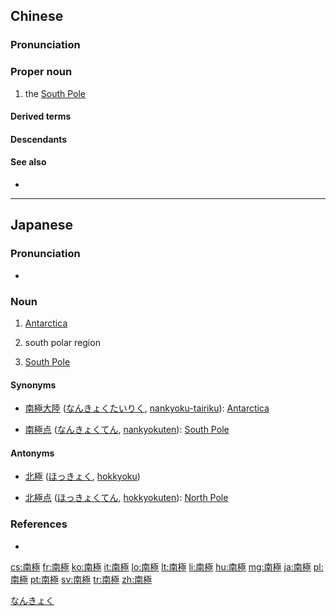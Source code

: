 {{also|南极}}
==Chinese==
{{zh-forms|s=南极}}

===Pronunciation===
{{zh-pron
|m=Nánjí
|c=naam4 gik6
|h=pfs=Nàm-khi̍t
|mn=xm,zz,tw:Lâm-ke̍k/qz:Lâm-kia̍k
|cat=pn
}}

===Proper noun===
{{zh-proper noun}}

# the [[South Pole]]

====Derived terms====
{{zh-der|南極洲|南極圈}}

====Descendants====
{{CJKV|南極|なんきょく|남극|Nam cực}}

====See also====
* {{zh-l|北極}}

{{zh-cat|Geography}}

----

==Japanese==
{{ja-kanjitab|なん|きょく|yomi=o}}

===Pronunciation===
* {{ja-pron|なんきょく|y=o|acc=0|acc_ref=NHK}}

===Noun===
{{ja-noun|なんきょく}}

# [[Antarctica]]
# {{abbreviation of|南極圏|lang=ja}} south polar region
# {{lb|ja|geography|sort=なんきょく}} [[South Pole]]

====Synonyms====
* {{sense|south polar region}} [[南極大陸]] ([[なんきょくたいりく]], [[nankyoku-tairiku]]): [[Antarctica]]
* {{sense|south pole}} [[南極点]] ([[なんきょくてん]], [[nankyokuten]]): [[South Pole]]

====Antonyms====
* {{sense|north polar region}} [[北極]] ([[ほっきょく]], [[hokkyoku]])
* {{sense|north pole}} [[北極点]] ([[ほっきょくてん]], [[hokkyokuten]]): [[North Pole]]

===References===
<references/>
* {{R:Shogakukan}}

[[Category:ja:Continents|なんきょく]]

[[cs:南極]]
[[fr:南極]]
[[ko:南極]]
[[it:南極]]
[[lo:南極]]
[[lt:南極]]
[[li:南極]]
[[hu:南極]]
[[mg:南極]]
[[ja:南極]]
[[pl:南極]]
[[pt:南極]]
[[sv:南極]]
[[tr:南極]]
[[zh:南極]]